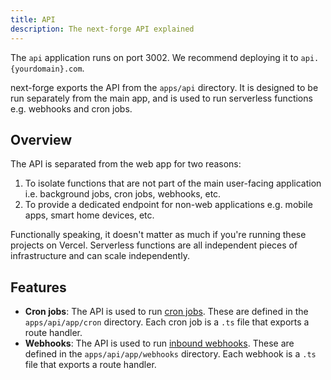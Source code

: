 ```yaml
---
title: API
description: The next-forge API explained
---
```


<Tip>The `api` application runs on port 3002. We recommend deploying it to `api.{yourdomain}.com`.</Tip>

next-forge exports the API from the `apps/api` directory. It is designed to be run separately from the main app, and is used to run serverless functions e.g. webhooks and cron jobs.

## Overview

The API is separated from the web app for two reasons:

1. To isolate functions that are not part of the main user-facing application i.e. background jobs, cron jobs, webhooks, etc.
2. To provide a dedicated endpoint for non-web applications e.g. mobile apps, smart home devices, etc.

Functionally speaking, it doesn't matter as much if you're running these projects on Vercel. Serverless functions are all independent pieces of infrastructure and can scale independently.

## Features

- **Cron jobs**: The API is used to run [cron jobs](/packages/cron). These are defined in the `apps/api/app/cron` directory. Each cron job is a `.ts` file that exports a route handler.
- **Webhooks**: The API is used to run [inbound webhooks](/packages/webhooks). These are defined in the `apps/api/app/webhooks` directory. Each webhook is a `.ts` file that exports a route handler.